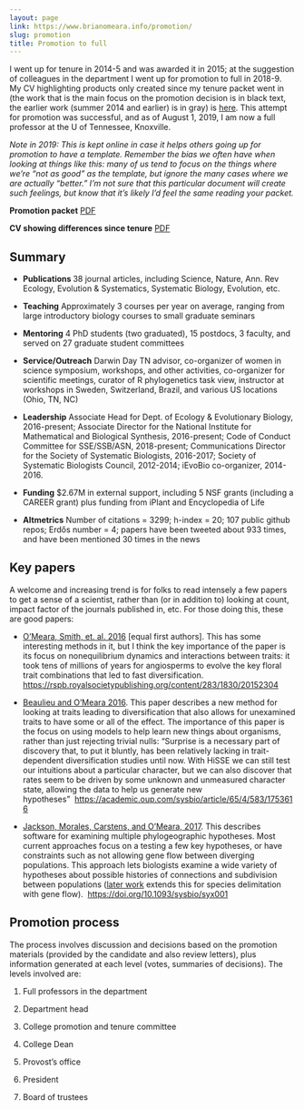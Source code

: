 ```yaml
---
layout: page
link: https://www.brianomeara.info/promotion/
slug: promotion
title: Promotion to full
---
```


I went up for tenure in 2014-5 and was awarded it in 2015; at the suggestion of colleagues in the department I went up for promotion to full in 2018-9. My CV highlighting products only created since my tenure packet went in (the work that is the main focus on the promotion decision is in black text, the earlier work (summer 2014 and earlier) is in gray)  is [here](OMearaCV_diff.pdf). This attempt for promotion was successful, and as of August 1, 2019, I am now a full professor at the U of Tennessee, Knoxville.

*Note in 2019: This is kept online in case it helps others going up for promotion to have a template. Remember the bias we often have when looking at things like this: many of us tend to focus on the things where we're "not as good" as the template, but ignore the many cases where we are actually "better." I'm not sure that this particular document will create such feelings, but know that it's likely I'd feel the same reading your packet.*

**Promotion packet** [PDF](OMearaPromotionPacket.pdf)

**CV showing differences since tenure** [PDF](OMearaCV_diff.pdf)


## Summary


  * **Publications **38 journal articles, including Science, Nature, Ann. Rev Ecology, Evolution & Systematics, Systematic Biology, Evolution, etc.


  * **Teaching** Approximately 3 courses per year on average, ranging from large introductory biology courses to small graduate seminars


  * **Mentoring** 4 PhD students (two graduated), 15 postdocs, 3 faculty, and served on 27 graduate student committees


  * **Service/Outreach** Darwin Day TN advisor, co-organizer of women in science symposium, workshops, and other activities, co-organizer for scientific meetings, curator of R phylogenetics task view, instructor at workshops in Sweden, Switzerland, Brazil, and various US locations (Ohio, TN, NC)


  * **Leadership** Associate Head for Dept. of Ecology & Evolutionary Biology, 2016-present; Associate Director for the National Institute for Mathematical and Biological Synthesis, 2016-present; Code of Conduct Committee for SSE/SSB/ASN, 2018-present; Communications Director for the Society of Systematic Biologists, 2016-2017; Society of Systematic Biologists Council, 2012-2014; iEvoBio co-organizer, 2014-2016.


  * **Funding** $2.67M in external support, including 5 NSF grants (including a CAREER grant) plus funding from iPlant and Encyclopedia of Life


  * **Altmetrics** Number of citations = 3299; h-index = 20; 107 public github repos; Erdős number = 4; papers have been tweeted about 933 times, and have been mentioned 30 times in the news




## Key papers


A welcome and increasing trend is for folks to read intensely a few papers to get a sense of a scientist, rather than (or in addition to) looking at count, impact factor of the journals published in, etc. For those doing this, these are good papers:




  * [O'Meara, Smith, et. al. 2016](https://rspb.royalsocietypublishing.org/content/283/1830/20152304) [equal first authors]. This has some interesting methods in it, but I think the key importance of the paper is its focus on nonequilibrium dynamics and interactions between traits: it took tens of millions of years for angiosperms to evolve the key floral trait combinations that led to fast diversification. [https://rspb.royalsocietypublishing.org/content/283/1830/20152304](https://rspb.royalsocietypublishing.org/content/283/1830/20152304)


  * [Beaulieu and O'Meara 2016](https://academic.oup.com/sysbio/article/65/4/583/1753616). This paper describes a new method for looking at traits leading to diversification that also allows for unexamined traits to have some or all of the effect. The importance of this paper is the focus on using models to help learn new things about organisms, rather than just rejecting trivial nulls: "Surprise is a necessary part of discovery that, to put it bluntly, has been relatively lacking in trait-dependent diversification studies until now. With HiSSE we can still test our intuitions about a particular character, but we can also discover that rates seem to be driven by some unknown and unmeasured character state, allowing the data to help us generate new hypotheses"  [https://academic.oup.com/sysbio/article/65/4/583/1753616](https://academic.oup.com/sysbio/article/65/4/583/1753616)


  * [Jackson, Morales, Carstens, and O'Meara, 2017](https://doi.org/10.1093/sysbio/syx001). This describes software for examining multiple phylogeographic hypotheses. Most current approaches focus on a testing a few key hypotheses, or have constraints such as not allowing gene flow between diverging populations. This approach lets biologists examine a wide variety of hypotheses about possible histories of connections and subdivision between populations ([later work](https://doi.org/10.1093/sysbio/syw117) extends this for species delimitation with gene flow).  [https://doi.org/10.1093/sysbio/syx001](https://doi.org/10.1093/sysbio/syx001)




## Promotion process


The process involves discussion and decisions based on the promotion materials (provided by the candidate and also review letters), plus information generated at each level (votes, summaries of decisions). The levels involved are:




  1. Full professors in the department


  2. Department head


  3. College promotion and tenure committee


  4. College Dean


  5. Provost's office


  6. President


  7. Board of trustees
